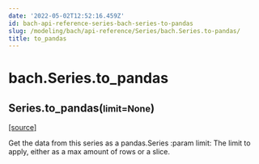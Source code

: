 ```yaml
---
date: '2022-05-02T12:52:16.459Z'
id: bach-api-reference-series-bach-series-to-pandas
slug: /modeling/bach/api-reference/Series/bach.Series.to-pandas/
title: to_pandas
---
```


# bach.Series.to_pandas

<div class="method">

<h2 class="signature-method"><span class="additional-name">Series.</span><span class="name">to_pandas(</span><small class="parameter-list"><span class="parameter" id="limit">limit=None</span></small>)</h2>


&#8203;<span class="view-source">[[source]](https://github.com/objectiv/objectiv-analytics/blob/main/bach/bach/series/series.py)</span>

<div class="content">

Get the data from this series as a pandas.Series
:param limit: The limit to apply, either as a max amount of rows or a slice.


</div>

</div>
